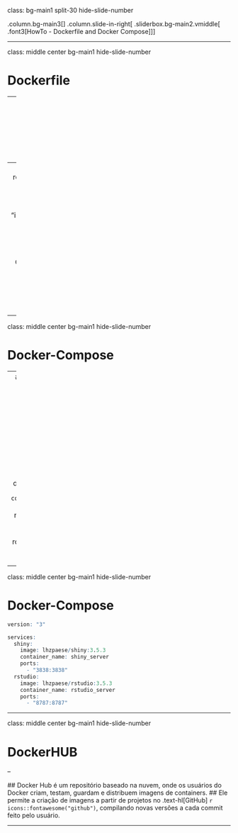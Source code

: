 class: bg-main1 split-30 hide-slide-number

.column.bg-main3[
]
.column.slide-in-right[
.sliderbox.bg-main2.vmiddle[
.font3[HowTo - Dockerfile and Docker Compose]
]]

---

class: middle center bg-main1 hide-slide-number

# Dockerfile

--
  ## Dockefile é simplesmente um arquivo texto com um conjunto de comandos que o usuário define para construir uma imagem.
  
--
```r

FROM rocker/shiny:3.5.3 # Aqui é demonstrada a imagem-base

RUN R -e "install.packages('dplyr')" # Aqui são inseridos códigos a serem 
                                        # executados pelo container

COPY apps/. /srv/shiny-server/ # Aqui são feitas as cópias de arquivos 
  # da máquina local para o container
  
```

---

class: middle center bg-main1 hide-slide-number

# Docker-Compose

--
  ## Docker-Compose é uma ferramenta utilizada para a construção de uma imagem multi-container.
  ## São definidos no `docker-compose.yaml` os serviços necessários para o aplicativo rodar em um ambiente isolado.
  
---

class: middle center bg-main1 hide-slide-number

# Docker-Compose

```r
version: "3"

services:
  shiny:
    image: lhzpaese/shiny:3.5.3
    container_name: shiny_server
    ports:
      - "3838:3838"
  rstudio:
    image: lhzpaese/rstudio:3.5.3
    container_name: rstudio_server
    ports:
      - "8787:8787"
```

---

class: middle center bg-main1 hide-slide-number

# DockerHUB

--

  ## Docker Hub é um repositório baseado na nuvem, onde os usuários do Docker criam, testam, guardam e distribuem imagens de containers. 
  ## Ele permite a criação de imagens a partir de projetos no .text-hl[GitHub] `r icons::fontawesome("github")`, compilando novas versões a cada commit feito pelo usuário.
  
---